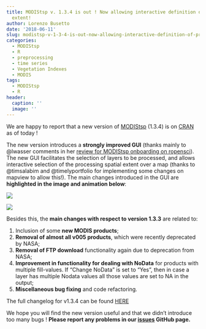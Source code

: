 ```yaml
---
title: MODIStsp v. 1.3.4 is out ! Now allowing interactive definition of processing
  extent!
author: Lorenzo Busetto
date: '2018-06-11'
slug: modistsp-v-1-3-4-is-out-now-allowing-interactive-definition-of-processing-extent
categories:
  - MODIStsp
  - R
  - preprocessing
  - time series
  - Vegetation Indexes
  - MODIS
tags:
  - MODIStsp
  - R
header:
  caption: ''
  image: ''
---
```


We are happy to report that a new version of [MODIStsp](http://lbusett.github.io/MODIStsp/) (1.3.4) is on [CRAN](https://cran.r-project.org/web/packages/MODIStsp/index.html) as of today ! 

The new version introduces a **strongly improved GUI** (thanks mainly to @lwasser
comments in her [review for MODIStsp onboarding on ropensci](https://github.com/ropensci/onboarding/issues/184)). The new GUI facilitates 
the selection of layers to be processed, and allows interactive selection of 
the processing spatial extent over a map (thanks to @timsalabim and @timelyportfolio 
for implementing some changes on mapview to allow this!). The main changes introduced in the GUI are
__highlighted in the image and animation below__: 

![](/post/2018-06-11-modistsp-v-1-3-4-is-out-now-allowing-interactive-definition-of-processing-extent_files/MODIStsp_newgui.png)

![](/post/2018-06-11-modistsp-v-1-3-4-is-out-now-allowing-interactive-definition-of-processing-extent_files/animation_1.gif)

Besides this, the **main changes with respect to version 1.3.3** are related to:

1. Inclusion of some __new MODIS products__;
2. __Removal of almost all v005 products__, which were recently deprecated by NASA;
3. __Removal of FTP download__ functionality again due to deprecation from NASA; 
4. __Improvement in functionality for dealing with NoData__ for products with multiple
fill-values. If "Change NoData" is set to "Yes", then in case a layer
has multiple Nodata values all those values are set to NA in the output;
5. __Miscellaneous bug fixing__ and code refactoring.

The full changelog for v1.3.4 can be found [HERE](https://github.com/lbusett/MODIStsp/releases/tag/v1.3.4)

We hope you will find the new version useful and that we didn't introduce too
many bugs ! **Please report any problems in our 
[issues](https://github.com/lbusett/MODIStsp/issues) GitHub page.**
